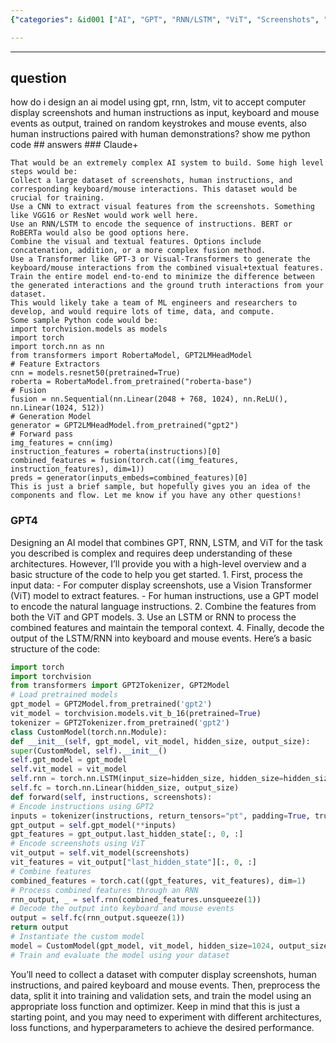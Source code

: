 ```yaml
---
{"categories": &id001 ["AI", "GPT", "RNN/LSTM", "ViT", "Screenshots", "Natural Language Instructions", "Keyboard/Mouse Events"], "category": "Artificial Intelligence", "date": "2023-04-03 05:10:58", "description": "This article discusses an AI model that utilizes GPT, RNN/LSTM, and ViT to process input data from various sources such as screenshots, natural language instructions, and keyboard/mouse events. The model first extracts features using ViT, then encodes instructions with GPT, followed by processing the combined features through LSTM/RNN. Finally, it decodes the output into events utilizing CNNs, RobertaModel, and GPT2LMHeadModel.", "tags": *id001, "title": "ask chatgpt how to create an ai model for controlling computer under human instruction"}

---
```


------
## question
how do i design an ai model using gpt, rnn, lstm, vit to accept computer display screenshots and human instructions as input, keyboard and mouse events as output, trained on random keystrokes and mouse events, also human instructions paired with human demonstrations? show me python code
## answers
### Claude+
```
That would be an extremely complex AI system to build. Some high level steps would be:
Collect a large dataset of screenshots, human instructions, and corresponding keyboard/mouse interactions. This dataset would be crucial for training.
Use a CNN to extract visual features from the screenshots. Something like VGG16 or ResNet would work well here.
Use an RNN/LSTM to encode the sequence of instructions. BERT or RoBERTa would also be good options here.
Combine the visual and textual features. Options include concatenation, addition, or a more complex fusion method.
Use a Transformer like GPT-3 or Visual-Transformers to generate the keyboard/mouse interactions from the combined visual+textual features.
Train the entire model end-to-end to minimize the difference between the generated interactions and the ground truth interactions from your dataset.
This would likely take a team of ML engineers and researchers to develop, and would require lots of time, data, and compute.
Some sample Python code would be:
import torchvision.models as models
import torch
import torch.nn as nn
from transformers import RobertaModel, GPT2LMHeadModel
# Feature Extractors
cnn = models.resnet50(pretrained=True)
roberta = RobertaModel.from_pretrained("roberta-base")
# Fusion
fusion = nn.Sequential(nn.Linear(2048 + 768, 1024), nn.ReLU(), nn.Linear(1024, 512))
# Generation Model
generator = GPT2LMHeadModel.from_pretrained("gpt2")
# Forward pass
img_features = cnn(img)
instruction_features = roberta(instructions)[0]
combined_features = fusion(torch.cat((img_features, instruction_features), dim=1))
preds = generator(inputs_embeds=combined_features)[0]
This is just a brief sample, but hopefully gives you an idea of the components and flow. Let me know if you have any other questions!
```
### GPT4
Designing an AI model that combines GPT, RNN, LSTM, and ViT for the task you described is complex and requires deep understanding of these architectures. However, I'll provide you with a high-level overview and a basic structure of the code to help you get started.
1. First, process the input data:
- For computer display screenshots, use a Vision Transformer (ViT) model to extract features.
- For human instructions, use a GPT model to encode the natural language instructions.
2. Combine the features from both the ViT and GPT models.
3. Use an LSTM or RNN to process the combined features and maintain the temporal context.
4. Finally, decode the output of the LSTM/RNN into keyboard and mouse events.
Here's a basic structure of the code:
```python
import torch
import torchvision
from transformers import GPT2Tokenizer, GPT2Model
# Load pretrained models
gpt_model = GPT2Model.from_pretrained('gpt2')
vit_model = torchvision.models.vit_b_16(pretrained=True)
tokenizer = GPT2Tokenizer.from_pretrained('gpt2')
class CustomModel(torch.nn.Module):
def __init__(self, gpt_model, vit_model, hidden_size, output_size):
super(CustomModel, self).__init__()
self.gpt_model = gpt_model
self.vit_model = vit_model
self.rnn = torch.nn.LSTM(input_size=hidden_size, hidden_size=hidden_size, batch_first=True)
self.fc = torch.nn.Linear(hidden_size, output_size)
def forward(self, instructions, screenshots):
# Encode instructions using GPT2
inputs = tokenizer(instructions, return_tensors="pt", padding=True, truncation=True)
gpt_output = self.gpt_model(**inputs)
gpt_features = gpt_output.last_hidden_state[:, 0, :]
# Encode screenshots using ViT
vit_output = self.vit_model(screenshots)
vit_features = vit_output["last_hidden_state"][:, 0, :]
# Combine features
combined_features = torch.cat((gpt_features, vit_features), dim=1)
# Process combined features through an RNN
rnn_output, _ = self.rnn(combined_features.unsqueeze(1))
# Decode the output into keyboard and mouse events
output = self.fc(rnn_output.squeeze(1))
return output
# Instantiate the custom model
model = CustomModel(gpt_model, vit_model, hidden_size=1024, output_size=256)
# Train and evaluate the model using your dataset
```
You'll need to collect a dataset with computer display screenshots, human instructions, and paired keyboard and mouse events. Then, preprocess the data, split it into training and validation sets, and train the model using an appropriate loss function and optimizer.
Keep in mind that this is just a starting point, and you may need to experiment with different architectures, loss functions, and hyperparameters to achieve the desired performance.
